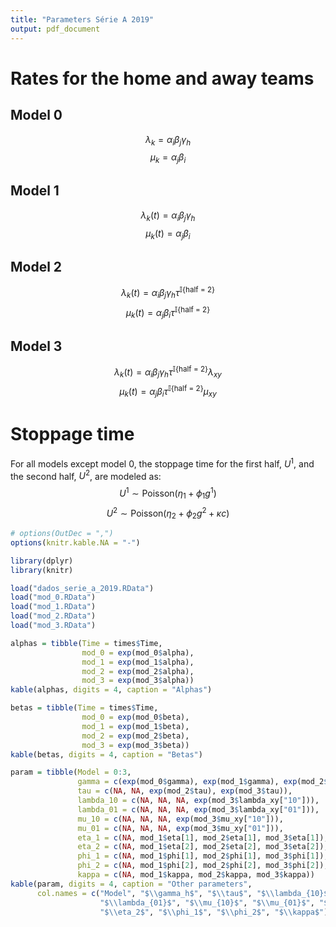 ```yaml
---
title: "Parameters Série A 2019"
output: pdf_document
---
```


# Rates for the home and away teams

## Model 0
$$\lambda_k = \alpha_i \beta_j \gamma_h$$
$$\mu_k = \alpha_j \beta_i$$

\begin{itemize}
\item $i$: home team index;
\item $j$: away team index;
\item $\alpha$: attack strength parameter;
\item $1/\beta$: defense strength parameter;
\item $\gamma_h$: home advantage parameter.
\end{itemize}

## Model 1
$$\lambda_k(t) = \alpha_i \beta_j \gamma_h$$
$$\mu_k(t) = \alpha_j \beta_i$$

## Model 2
$$\lambda_k(t) = \alpha_i \beta_j \gamma_h \tau^{\mathbb{I}\{\text{half = 2}\}}$$
$$\mu_k(t) = \alpha_j \beta_i \tau^{\mathbb{I}\{\text{half = 2}\}}$$
\begin{itemize}
\item $\tau$: second half parameter.
\end{itemize}

## Model 3
$$\lambda_k(t) = \alpha_i \beta_j \gamma_h \tau^{\mathbb{I}\{\text{half = 2}\}} \lambda_{xy}$$
$$\mu_k(t) = \alpha_j \beta_i \tau^{\mathbb{I}\{\text{half = 2}\}} \mu_{xy}$$
\begin{itemize}
\item $\lambda_{xy} = \begin{cases}
 1, \text{ if $x = y$;}  \\
 \lambda_{10}, \text{ if $x > y$;} \\
 \lambda_{01}, \text{ if $x < y$;}
\end{cases}$

\item $\mu_{xy} = \begin{cases}
 1, \text{ if $x = y$;}  \\
 \mu_{10}, \text{ if $x > y$;} \\
 \mu_{01}, \text{ if $x < y$.}
\end{cases}$
\end{itemize}

# Stoppage time

For all models except model 0, the stoppage time for the first half, $U^1$, and the second half, $U^2$, are modeled as:
$$ U^1 \sim \text{Poisson} (\eta_1 + \phi_1 g^1  )$$
$$ U^2 \sim \text{Poisson} (\eta_2 + \phi_2 g^2 + \kappa c)$$

\begin{itemize}
\item $g^t$ is the amount of goals scored in half $t$ until minute 45;

\item $c = \begin{cases}
 1, \text{ if $|x - y| \leq 1$ at minute 45 of the second half;}  \\
 0, \text{ otherwise.}
\end{cases}$
\end{itemize}

```r
# options(OutDec = ",")
options(knitr.kable.NA = "-")

library(dplyr)
library(knitr)

load("dados_serie_a_2019.RData")
load("mod_0.RData")
load("mod_1.RData")
load("mod_2.RData")
load("mod_3.RData")
```

```r
alphas = tibble(Time = times$Time,
                mod_0 = exp(mod_0$alpha),
                mod_1 = exp(mod_1$alpha),
                mod_2 = exp(mod_2$alpha),
                mod_3 = exp(mod_3$alpha))
kable(alphas, digits = 4, caption = "Alphas")
```
```r
betas = tibble(Time = times$Time,
                mod_0 = exp(mod_0$beta),
                mod_1 = exp(mod_1$beta),
                mod_2 = exp(mod_2$beta),
                mod_3 = exp(mod_3$beta))
kable(betas, digits = 4, caption = "Betas")
```

```r
param = tibble(Model = 0:3,
               gamma = c(exp(mod_0$gamma), exp(mod_1$gamma), exp(mod_2$gamma), exp(mod_3$gamma)),
               tau = c(NA, NA, exp(mod_2$tau), exp(mod_3$tau)),
               lambda_10 = c(NA, NA, NA, exp(mod_3$lambda_xy["10"])),
               lambda_01 = c(NA, NA, NA, exp(mod_3$lambda_xy["01"])),
               mu_10 = c(NA, NA, NA, exp(mod_3$mu_xy["10"])),
               mu_01 = c(NA, NA, NA, exp(mod_3$mu_xy["01"])),
               eta_1 = c(NA, mod_1$eta[1], mod_2$eta[1], mod_3$eta[1]),
               eta_2 = c(NA, mod_1$eta[2], mod_2$eta[2], mod_3$eta[2]),
               phi_1 = c(NA, mod_1$phi[1], mod_2$phi[1], mod_3$phi[1]),
               phi_2 = c(NA, mod_1$phi[2], mod_2$phi[2], mod_3$phi[2]),
               kappa = c(NA, mod_1$kappa, mod_2$kappa, mod_3$kappa))
kable(param, digits = 4, caption = "Other parameters",
      col.names = c("Model", "$\\gamma_h$", "$\\tau$", "$\\lambda_{10}$",
                    "$\\lambda_{01}$", "$\\mu_{10}$", "$\\mu_{01}$", "$\\eta_1$",
                    "$\\eta_2$", "$\\phi_1$", "$\\phi_2$", "$\\kappa$"))
```

